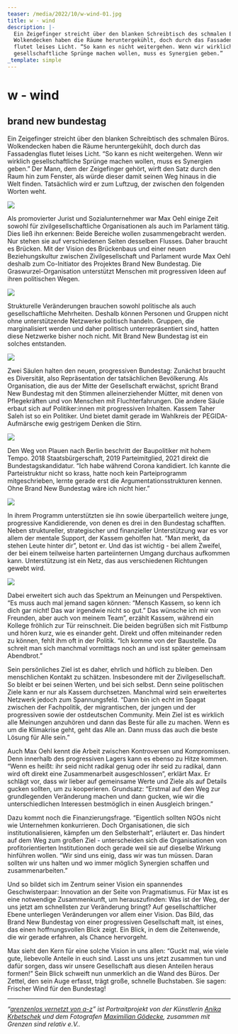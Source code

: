 ```yaml
---
teaser: /media/2022/10/w-wind-01.jpg
title: w - wind
description: |-
  Ein Zeigefinger streicht über den blanken Schreibtisch des schmalen Büros.
  Wolkendecken haben die Räume heruntergekühlt, doch durch das Fassadenglas
  flutet leises Licht. “So kann es nicht weitergehen. Wenn wir wirklich
  gesellschaftliche Sprünge machen wollen, muss es Synergien geben.”
_template: simple
---
```


# w - wind

## brand new bundestag

Ein Zeigefinger streicht über den blanken Schreibtisch des schmalen Büros. Wolkendecken haben die Räume heruntergekühlt, doch durch das Fassadenglas flutet leises Licht. “So kann es nicht weitergehen. Wenn wir wirklich gesellschaftliche Sprünge machen wollen, muss es Synergien geben.” Der Mann, dem der Zeigefinger gehört, wirft den Satz durch den Raum hin zum Fenster, als würde dieser damit seinen Weg hinaus in die Welt finden. Tatsächlich wird er zum Luftzug, der zwischen den folgenden Worten weht.

![](/media/2022/10/01.jpg)

Als promovierter Jurist und Sozialunternehmer war Max Oehl einige Zeit sowohl für zivilgesellschaftliche Organisationen als auch im Parlament tätig. Dies ließ ihn erkennen: Beide Bereiche wollen zusammengebracht werden. Nur stehen sie auf verschiedenen Seiten desselben Flusses. Daher braucht es Brücken. Mit der Vision des Brückenbaus und einer neuen Beziehungskultur zwischen Zivilgesellschaft und Parlament wurde Max Oehl deshalb zum Co-Initiator des Projektes Brand New Bundestag. Die Graswurzel-Organisation unterstützt Menschen mit progressiven Ideen auf ihren politischen Wegen.

![](/media/2022/10/02.jpg)

Strukturelle Veränderungen brauchen sowohl politische als auch gesellschaftliche Mehrheiten. Deshalb können Personen und Gruppen nicht ohne unterstützende Netzwerke politisch handeln. Gruppen, die marginalisiert werden und daher politisch unterrepräsentiert sind, hatten diese Netzwerke bisher noch nicht. Mit Brand New Bundestag ist ein solches entstanden.

![](/media/2022/10/03-1.jpg)

Zwei Säulen halten den neuen, progressiven Bundestag: Zunächst braucht es Diversität, also Repräsentation der tatsächlichen Bevölkerung. Als Organisation, die aus der Mitte der Gesellschaft erwächst, spricht Brand New Bundestag mit den Stimmen alleinerziehender Mütter, mit denen von Pflegekräften und von Menschen mit Fluchterfahrungen. Die andere Säule erbaut sich auf Politiker\:innen mit progressiven Inhalten. Kassem Taher Saleh ist so ein Politiker. Und bietet damit gerade im Wahlkreis der PEGIDA-Aufmärsche ewig gestrigem Denken die Stirn.

![](/media/2022/10/04.jpg)

Den Weg von Plauen nach Berlin beschritt der Baupolitiker mit hohem Tempo. 2018 Staatsbürgerschaft, 2019 Parteimitglied, 2021 direkt die Bundestagskandidatur. “Ich habe während Corona kandidiert. Ich kannte die Parteistruktur nicht so krass, hatte noch kein Parteiprogramm mitgeschrieben, lernte gerade erst die Argumentationsstrukturen kennen. Ohne Brand New Bundestag wäre ich nicht hier.”

![](/media/2022/10/05-1.jpg)

In ihrem Programm unterstützten sie ihn sowie überparteilich weitere junge, progressive Kandidierende, von denen es drei in den Bundestag schafften. Neben struktureller, strategischer und finanzieller Unterstützung war es vor allem der mentale Support, der Kassem geholfen hat. “Man merkt, da stehen Leute hinter dir”, betont er. Und das ist wichtig - bei allem Zweifel, der bei einem teilweise harten parteiinternen Umgang durchaus aufkommen kann. Unterstützung ist ein Netz, das aus verschiedenen Richtungen gewebt wird.

![](/media/2022/10/06-1.jpg)

Dabei erweitert sich auch das Spektrum an Meinungen und Perspektiven. “Es muss auch mal jemand sagen können: “Mensch Kassem, so kenn ich dich gar nicht! Das war irgendwie nicht so gut.” Das wünsche ich mir von Freunden, aber auch von meinem Team”, erzählt Kassem, während ein Kollege fröhlich zur Tür reinschneit. Die beiden begrüßen sich mit Fistbump und hören kurz, wie es einander geht. Direkt und offen miteinander reden zu können, fehlt ihm oft in der Politik. “Ich komme von der Baustelle. Da schreit man sich manchmal vormittags noch an und isst später gemeinsam Abendbrot.”

Sein persönliches Ziel ist es daher, ehrlich und höflich zu bleiben. Den menschlichen Kontakt zu schätzen. Insbesondere mit der Zivilgesellschaft. So bleibt er bei seinen Werten, und bei sich selbst. Denn seine politischen Ziele kann er nur als Kassem durchsetzen. Manchmal wird sein erweitertes Netzwerk jedoch zum Spannungsfeld. “Dann bin ich echt im Spagat zwischen der Fachpolitik, der migrantischen, der jungen und der progressiven sowie der ostdeutschen Community. Mein Ziel ist es wirklich alle Meinungen anzuhören und dann das Beste für alle zu machen. Wenn es um die Klimakrise geht, geht das Alle an. Dann muss das auch die beste Lösung für Alle sein.”

Auch Max Oehl kennt die Arbeit zwischen Kontroversen und Kompromissen. Denn innerhalb des progressiven Lagers kann es ebenso zu Hitze kommen. “Wenn es heißt: ihr seid nicht radikal genug oder ihr seid zu radikal, dann wird oft direkt eine Zusammenarbeit ausgeschlossen”, erklärt Max. Er schlägt vor, dass wir lieber auf gemeinsame Werte und Ziele als auf Details gucken sollten, um zu kooperieren. Grundsatz: “Erstmal auf den Weg zur grundlegenden Veränderung machen und dann gucken, wie wir die unterschiedlichen Interessen bestmöglich in einen Ausgleich bringen.”

Dazu kommt noch die Finanzierungsfrage. “Eigentlich sollten NGOs nicht wie Unternehmen konkurrieren. Doch Organisationen, die sich institutionalisieren, kämpfen um den Selbsterhalt”, erläutert er. Das hindert auf dem Weg zum großen Ziel - unterscheiden sich die Organisationen von profitorientierten Institutionen doch gerade weil sie auf dieselbe Wirkung hinführen wollen. “Wir sind uns einig, dass wir was tun müssen. Daran sollten wir uns halten und wo immer möglich Synergien schaffen und zusammenarbeiten.”

Und so bildet sich im Zentrum seiner Vision ein spannendes Geschwisterpaar: Innovation an der Seite von Pragmatismus. Für Max ist es eine notwendige Zusammenkunft, um herauszufinden: Was ist der Weg, der uns jetzt am schnellsten zur Veränderung bringt? Auf gesellschaftlicher Ebene unterliegen Veränderungen vor allem einer Vision. Das Bild, das Brand New Bundestag von einer progressiven Gesellschaft malt, ist eines, das einen hoffnungsvollen Blick zeigt. Ein Blick, in dem die Zeitenwende, die wir gerade erfahren, als Chance hervorgeht.

Max sieht den Kern für eine solche Vision in uns allen: “Guckt mal, wie viele gute, liebevolle Anteile in euch sind. Lasst uns uns jetzt zusammen tun und dafür sorgen, dass wir unsere Gesellschaft aus diesen Anteilen heraus formen!” Sein Blick schweift nun unmerklich an die Wand des Büros. Der Zettel, den sein Auge erfasst, trägt große, schnelle Buchstaben. Sie sagen: Frischer Wind für den Bundestag!

***

*“[grenzenlos vernetzt von a-z](/aktivitaeten/gsr-medienportal/grenzenlos-vernetzt/grenzenlos-vernetzt)” ist Portraitprojekt von der Künstlerin* *[Anika Krbetschek](/aktivitaeten/gsr-medienportal/grenzenlos-vernetzt/www.anikakrb.com)* *und dem Fotografen* *[Maximilian Gödecke](/aktivitaeten/gsr-medienportal/grenzenlos-vernetzt/www.max-goedecke.de), zusammen mit Grenzen sind relativ e.V..*
